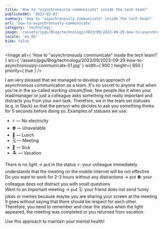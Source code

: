 ```yaml
---
title: 'How to "asynchronously communicate" inside the tech team?'
publishedAt: '2023-02-07'
summary: 'How to "asynchronously communicate" inside the tech team?'
url: 'how-to-asynchronously-communicate'
category: 'technology'
image: '/assets/jpgs/Blog/technology/2023/09/2023-09-29-how-to-asynchronously-communicate-01.jpg'
locale: 'en_US'
hide: false
---
```


<Image
  alt={ 'How to "asynchronously communicate" inside the tech team?' }
  src={ '/assets/jpgs/Blog/technology/2023/09/2023-09-29-how-to-asynchronously-communicate-01.jpg' }
  width={ 900 }
  height={ 650 }
  priority={ true }
/>

I am very pleased that we managed to develop an approach of asynchronous communication as a team.
It's no secret to anyone that when you're in the so-called _working stream/flow_, few people like it when your lead/manager or just a colleague asks something not really important and distracts you from your own task.
Therefore, we in the team set statuses (e.g. in Slack) so that the person who decides to ask you something thinks for 5 seconds before doing so. Examples of statuses we use:

- ⚡️ — No electricity
- ⛔ — Unavailable
- 🍔 — Lunch
- 🗓 — Meeting
- 🤒 — Sick
- 🏝 — Vacation

There is no light → put in the status ⚡️: your colleague immediately understands that the meeting on the mobile internet will be not effective\
Do you want to work for 2-3 hours without any distractions → put ⛔: your colleague does not distract you with small questions\
Went to an important meeting → put 🗓: your friend does not send funny jokes or memes because maybe you are sharing your screen at the meeting\
It goes without saying that there should be respect for each other. Therefore, you need to remember and clear the status when the light appeared, the meeting was completed or you returned from vacation.

Use this approach to maintain your mental health!
